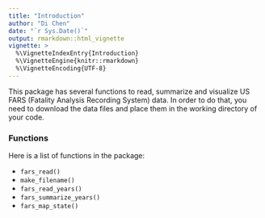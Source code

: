 ```yaml
---
title: "Introduction"
author: "Di Chen"
date: "`r Sys.Date()`"
output: rmarkdown::html_vignette
vignette: >
  %\VignetteIndexEntry{Introduction}
  %\VignetteEngine{knitr::rmarkdown}
  %\VignetteEncoding{UTF-8}
---
```




This package has several functions to read, summarize and visualize US FARS (Fatality Analysis Recording System) data. In order to do that, you need to download the data files and place them in the working directory of your code.


### Functions
Here is a list of functions in the package:

+ `fars_read()`
+ `make_filename()`
+ `fars_read_years()`
+ `fars_summarize_years()`
+ `fars_map_state()`